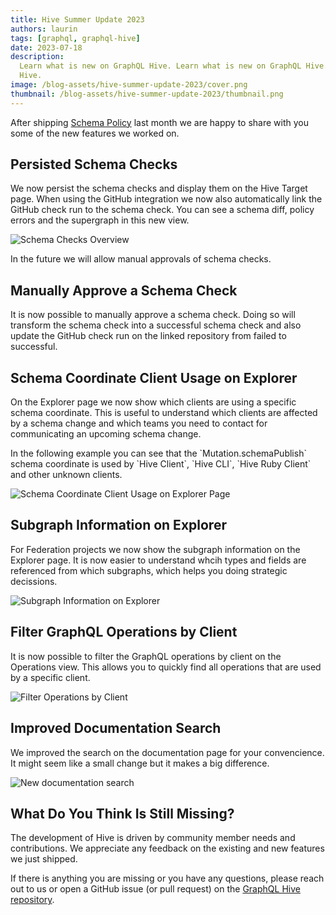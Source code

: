 ```yaml
---
title: Hive Summer Update 2023
authors: laurin
tags: [graphql, graphql-hive]
date: 2023-07-18
description:
  Learn what is new on GraphQL Hive. Learn what is new on GraphQL Hive. Learn what is new on GraphQL
  Hive.
image: /blog-assets/hive-summer-update-2023/cover.png
thumbnail: /blog-assets/hive-summer-update-2023/thumbnail.png
---
```



After shipping [Schema Policy](/blog/hive-introducing-schema-policy.mdx) last month we are happy to
share with you some of the new features we worked on.

## Persisted Schema Checks

We now persist the schema checks and display them on the Hive Target page. When using the GitHub
integration we now also automatically link the GitHub check run to the schema check. You can see a
schema diff, policy errors and the supergraph in this new view.

![Schema Checks Overview](/blog-assets/hive-summer-update-2023/schema-checks.png)

In the future we will allow manual approvals of schema checks.

## Manually Approve a Schema Check

It is now possible to manually approve a schema check. Doing so will transform the schema check into
a successful schema check and also update the GitHub check run on the linked repository from failed
to successful.

## Schema Coordinate Client Usage on Explorer

On the Explorer page we now show which clients are using a specific schema coordinate. This is
useful to understand which clients are affected by a schema change and which teams you need to
contact for communicating an upcoming schema change.

<Callout>
  In the following example you can see that the `Mutation.schemaPublish` schema coordinate is used
  by `Hive Client`, `Hive CLI`, `Hive Ruby Client` and other unknown clients.
</Callout>

![Schema Coordinate Client Usage on Explorer Page](/blog-assets/hive-summer-update-2023/schema-coordinate-client-usage.png)

## Subgraph Information on Explorer

For Federation projects we now show the subgraph information on the Explorer page. It is now easier
to understand whcih types and fields are referenced from which subgraphs, which helps you doing
strategic decissions.

![Subgraph Information on Explorer](/blog-assets/hive-summer-update-2023/subgraph.png)

## Filter GraphQL Operations by Client

It is now possible to filter the GraphQL operations by client on the Operations view. This allows
you to quickly find all operations that are used by a specific client.

![Filter Operations by Client](/blog-assets/hive-summer-update-2023/filter-by-client.png)

## Improved Documentation Search

We improved the search on the documentation page for your convencience. It might seem like a small
change but it makes a big difference.

![New documentation search](/blog-assets/hive-summer-update-2023/docs-search.png)

## What Do You Think Is Still Missing?

The development of Hive is driven by community member needs and contributions. We appreciate any
feedback on the existing and new features we just shipped.

If there is anything you are missing or you have any questions, please reach out to us or open a
GitHub issue (or pull request) on the
[GraphQL Hive repository](https://github.com/kamilkisiela/graphql-hive).
